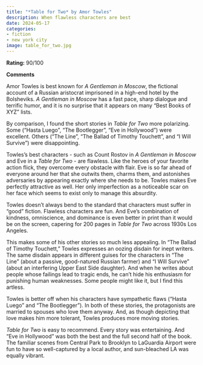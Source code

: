 ```yaml
---
title: "*Table for Two* by Amor Towles"
description: When flawless characters are best
date: 2024-05-17
categories:
- fiction
- new york city
image: table_for_two.jpg
---
```


**Rating:** 90/100

**Comments**

Amor Towles is best known for *A Gentleman in Moscow*, the fictional account of a Russian aristocrat imprisoned in a high-end hotel by the Bolsheviks. *A Gentleman in Moscow* has a fast pace, sharp dialogue and terrific humor, and it is no surprise that it appears on many “Best Books of XYZ” lists.

By comparison, I found the short stories in *Table for Two* more polarizing. Some (“Hasta Luego”, “The Bootlegger”, “Eve in Hollywood”) were excellent. Others (“The Line”, “The Ballad of Timothy Touchett”, and “I Will Survive”) were disappointing.

Towles’s best characters - such as Count Rostov in *A Gentleman in Moscow* and Eve in a *Table for Two* - are flawless. Like the heroes of your favorite action flick, they overcome every obstacle with flair. Eve is so far ahead of everyone around her that she outwits them, charms them, and astonishes adversaries by appearing exactly where she needs to be. Towles makes Eve perfectly attractive as well. Her only imperfection as a noticeable scar on her face which seems to exist only to manage this absurdity.

Towles doesn’t always bend to the standard that characters must suffer in “good” fiction. Flawless characters are fun. And Eve’s combination of kindness, omniscience, and dominance is even better in print than it would be on the screen, capering for 200 pages in *Table for Two* across 1930s Los Angeles. 

This makes some of his other stories so much less appealing. In “The Ballad of Timothy Touchett,” Towles expresses an oozing disdain for inept writers. The same disdain appears in different guises for the characters in “The Line” (about a passive, good-natured Russian farmer) and “I Will Survive” (about an interfering Upper East Side daughter). And when he writes about people whose failings lead to tragic ends, he can’t hide his enthusiasm for punishing human weaknesses. Some people might like it, but I find this artless.

Towles is better off when his characters have sympathetic flaws (“Hasta Luego” and “The Bootlegger”). In both of these stories, the protagonists are married to spouses who love them anyway. And, as though depicting that love makes him more tolerant, Towles produces more moving stories.

*Table for Two* is easy to recommend. Every story was entertaining. And “Eve in Hollywood” was both the best and the full second half of the book. The familiar scenes from Central Park to Brooklyn to LaGuardia Airport were fun to have so well-captured by a local author, and sun-bleached LA was equally vibrant.